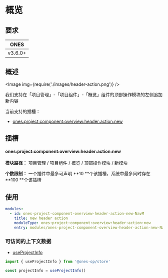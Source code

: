 # 概览

## 要求

|  ONES   |
| :-----: |
| v3.6.0+ |

## 概述

<Image img={require('./images/header-action.png')} />

我们支持在「项目管理」-「项目组件」-「概览」组件的顶部操作模块的左侧追加新内容

当前支持的插槽：

- [ones:project:component:overview:header:action:new](#onesprojectcomponentoverviewheaderactionnew)

## 插槽

#### ones:project:component:overview:header:action:new

**模块路径：** 项目管理 / 项目组件 / 概览 / 顶部操作模块 / 新模块

**个数限制：** 一个插件中最多可声明 **10 **个该插槽，系统中最多同时存在 **100 **个该插槽

## 使用

```yaml
modules:
  - id: ones-project-component-overview-header-action-new-NavM
    title: new header action
    moduleType: ones:project:component:overview:header:action:new
    entry: modules/ones-project-component-overview-header-action-new-NavM/index.html
```

### 可访问的上下文数据

- [useProjectInfo](../../../../../../reference/packages/store/store.md#useProjectInfo)

```ts
import { useProjectInfo } from '@ones-op/store'

const projectInfo = useProjectInfo()
```
